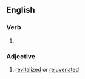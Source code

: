 ==English==

===Verb===
{{head|en|verb form}}

# {{en-past of|reinvigorate}}

===Adjective===
{{en-adj}}

# [[revitalized]] or [[rejuvenated]]